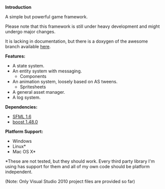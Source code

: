 ﻿'''Introduction'''

A simple but powerful game framework.

Please note that this framework is still under heavy development and might undergo major changes.

It is lacking in documentation, but there is a doxygen of the awesome branch available [http://protozed.zguyserver.nu/ here].

'''Features:'''
* A state system.
* An entity system with messaging.
** Components
* An animation system, loosely based on AS tweens.
** Spritesheets
* A general asset manager.
* A log system.

'''Dependencies:'''
* [http://www.sfml-dev.org/ SFML 1.6]
* [http://www.boost.org/ boost 1.48.0]

'''Platform Support:'''
* Windows
* Linux*
* Mac OS X*
<nowiki>*</nowiki>These are not tested, but they should work. Every third party library I'm using has support for them and all of my own code should be platform independent.

(Note: Only Visual Studio 2010 project files are provided so far)